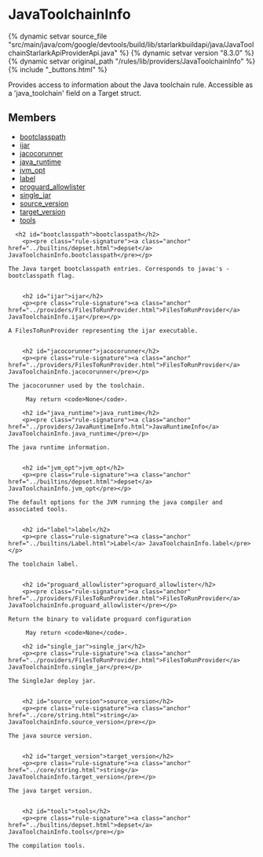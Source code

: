 <html devsite>
<head>
  <meta name="project_path" value="/_project.yaml">
  <meta name="book_path" value="/versions/8.3.0/_book.yaml">
</head>
<body>

<h1 class="page-title" id="modules.JavaToolchainInfo">JavaToolchainInfo</h1>

{% dynamic setvar source_file "src/main/java/com/google/devtools/build/lib/starlarkbuildapi/java/JavaToolchainStarlarkApiProviderApi.java" %}
{% dynamic setvar version "8.3.0" %}
{% dynamic setvar original_path "/rules/lib/providers/JavaToolchainInfo" %}
{% include "_buttons.html" %}
<!-- {% raw %} -->

Provides access to information about the Java toolchain rule. Accessible as a 'java_toolchain' field on a Target struct.

<h2>Members</h2>
<ul>
    <li>
    <a href="#bootclasspath">bootclasspath</a>
  </li>
      <li>
    <a href="#ijar">ijar</a>
  </li>
      <li>
    <a href="#jacocorunner">jacocorunner</a>
  </li>
      <li>
    <a href="#java_runtime">java_runtime</a>
  </li>
      <li>
    <a href="#jvm_opt">jvm_opt</a>
  </li>
      <li>
    <a href="#label">label</a>
  </li>
      <li>
    <a href="#proguard_allowlister">proguard_allowlister</a>
  </li>
      <li>
    <a href="#single_jar">single_jar</a>
  </li>
      <li>
    <a href="#source_version">source_version</a>
  </li>
      <li>
    <a href="#target_version">target_version</a>
  </li>
      <li>
    <a href="#tools">tools</a>
  </li>
  </ul>

      <h2 id="bootclasspath">bootclasspath</h2>
        <p><pre class="rule-signature"><a class="anchor" href="../builtins/depset.html">depset</a> JavaToolchainInfo.bootclasspath</pre></p>

    The Java target bootclasspath entries. Corresponds to javac's -bootclasspath flag.


        <h2 id="ijar">ijar</h2>
        <p><pre class="rule-signature"><a class="anchor" href="../providers/FilesToRunProvider.html">FilesToRunProvider</a> JavaToolchainInfo.ijar</pre></p>

    A FilesToRunProvider representing the ijar executable.


        <h2 id="jacocorunner">jacocorunner</h2>
        <p><pre class="rule-signature"><a class="anchor" href="../providers/FilesToRunProvider.html">FilesToRunProvider</a> JavaToolchainInfo.jacocorunner</pre></p>

    The jacocorunner used by the toolchain.

         May return <code>None</code>.

        <h2 id="java_runtime">java_runtime</h2>
        <p><pre class="rule-signature"><a class="anchor" href="../providers/JavaRuntimeInfo.html">JavaRuntimeInfo</a> JavaToolchainInfo.java_runtime</pre></p>

    The java runtime information.


        <h2 id="jvm_opt">jvm_opt</h2>
        <p><pre class="rule-signature"><a class="anchor" href="../builtins/depset.html">depset</a> JavaToolchainInfo.jvm_opt</pre></p>

    The default options for the JVM running the java compiler and associated tools.


        <h2 id="label">label</h2>
        <p><pre class="rule-signature"><a class="anchor" href="../builtins/Label.html">Label</a> JavaToolchainInfo.label</pre></p>

    The toolchain label.


        <h2 id="proguard_allowlister">proguard_allowlister</h2>
        <p><pre class="rule-signature"><a class="anchor" href="../providers/FilesToRunProvider.html">FilesToRunProvider</a> JavaToolchainInfo.proguard_allowlister</pre></p>

    Return the binary to validate proguard configuration

         May return <code>None</code>.

        <h2 id="single_jar">single_jar</h2>
        <p><pre class="rule-signature"><a class="anchor" href="../providers/FilesToRunProvider.html">FilesToRunProvider</a> JavaToolchainInfo.single_jar</pre></p>

    The SingleJar deploy jar.


        <h2 id="source_version">source_version</h2>
        <p><pre class="rule-signature"><a class="anchor" href="../core/string.html">string</a> JavaToolchainInfo.source_version</pre></p>

    The java source version.


        <h2 id="target_version">target_version</h2>
        <p><pre class="rule-signature"><a class="anchor" href="../core/string.html">string</a> JavaToolchainInfo.target_version</pre></p>

    The java target version.


        <h2 id="tools">tools</h2>
        <p><pre class="rule-signature"><a class="anchor" href="../builtins/depset.html">depset</a> JavaToolchainInfo.tools</pre></p>

    The compilation tools.



</body>
</html>

<!-- {% endraw %} -->
